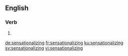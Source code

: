 ==English==

===Verb===
{{head|en|present participle}}

# {{present participle of|sensationalize|lang=en|nocat=1}}

[[de:sensationalizing]]
[[fr:sensationalizing]]
[[ku:sensationalizing]]
[[sv:sensationalizing]]
[[vi:sensationalizing]]